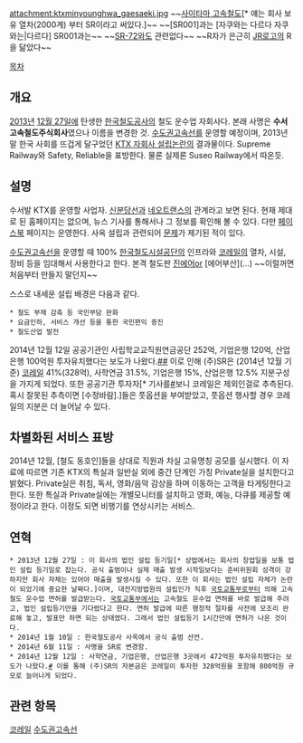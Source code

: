 attachment:ktxminyounghwa_gaesaeki.jpg
~~[[사이타마 고속철도]][* 얘는 회사 보유 열차(2000계) 부터 SR이라고 써있다.]~~
~~[SR001]과는 [자쿠와는 다르다 자쿠와는|다르다] SR001과는~~
~~[[SR-72]]와도 관련없다~~
~~R자가 은근히 [[JR]]로고의 R을 닮았다~~

[[목차]]
== 개요 ==
[[2013년]] [[12월 27일]]에 탄생한 [[한국철도공사]]의 철도 운수업 자회사다. 본래 사명은 '''수서고속철도주식회사'''였으나 이름을 변경한 것. [[수도권고속선]]를 운영할 예정이며, 2013년 말 한국 사회를 뜨겁게 달구었던 [[KTX 자회사 설립논란]]의 결과물이다. Supreme Railway와 Safety, Reliable을 표방한다. 물론 실제론 Suseo Railway에서 따온듯.

== 설명 ==
수서발 KTX를 운영할 사업자. [[신분당선]]과 [[네오트랜스]]의 관계라고 보면 된다. 현재 제대로 된 홈페이지는 없으며, 뉴스 기사를 통해서나 그 정보를 확인해 볼 수 있다. 다만 [https://www.facebook.com/SRtraveler 페이스북] 페이지는 운영한다. 사옥 설립과 관련되어 [http://news.newsway.co.kr/view.php?tp=1&ud=2014010809211578684&md=20140108174430_AO 문제]가 제기된 적이 있다.

[[수도권고속선]]을 운영할 때 100% [[한국철도시설공단]]의 인프라와 [[코레일]]의 열차, 시설, 장비 등을 임대해서 사용한다고 한다. 본격 철도판 [[진에어]]or [에어부산](...) ~~이럴꺼면 처음부터 만들지 말던지~~ 

스스로 내세운 설립 배경은 다음과 같다.
 * 철도 부채 감축 등 국민부담 완화
 * 요금인하, 서비스 개선 등을 통한 국민편익 증진
 * 철도산업 발전
2014년 12월 12일 공공기관인 사립학교교직원연금공단 252억, 기업은행 120억, 산업은행 100억원 투자유치했다는 보도가 나왔다.[http://news.einfomax.co.kr/news/articleView.html?idxno=132218 #][http://news.naver.com/main/read.nhn?mode=LSD&mid=shm&sid1=103&oid=009&aid=0003373117 #] 
이로 인해 (주)SR은 (2014년 12월 기준) [[코레일]] 41%(328억), 사학연금 31.5%, 기업은행 15%, 산업은행 12.5% 지분구성을 가지게 되었다. 또한 공공기관 투자자[* 기사를[http://news.naver.com/main/read.nhn?mode=LSD&mid=shm&sid1=103&oid=009&aid=0003373117 #]보니 코레일은 제외인걸로 추측된다. 혹시 잘못된 추측이면 [수정바람].]들은 풋옵션을 부여받았고, 풋옵션 행사할 경우 코레일의 지분은 더 늘어날 수 있다.
== 차별화된 서비스 표방 ==
2014년 12월, [철도 동호인]들을 상대로 직원과 차실 고유명칭 공모를 실시했다. 이 자료에 따르면 기존 KTX의 특실과 일반실 외에 중간 단계인 가칭 Private실을 설치한다고 밝혔다. Private실은 취침, 독서, 영화/음악 감상을 하며 이동하는 고객을 타게팅한다고 한다.
또한 특실과 Private실에는 개별모니터를 설치하고 영화, 예능, 다큐를 제공할 예정이라고 한다. 이정도 되면 비행기를 연상시키는 서비스. 

== 연혁 ==
 * 2013년 12월 27일 : 이 회사의 법인 설립 등기일[* 상법에서는 회사의 창업일을 보통 법인 설립 등기일로 잡는다. 공식 출범이나 실제 매출 발생 시작일보다는 준비위원회 성격이 강하지만 회사 자체는 있어야 매출을 발생시킬 수 있다. 또한 이 회사는 법인 설립 자체가 논란이 되었기에 중요한 날짜다.]이며, 대전지방법원의 설립인가 직후 [[국토교통부]]로부터 의해 고속철도 운수업 면허를 발급받는다. [[국토교통부]]에서는 고속철도 운수업 면허를 바로 발급해 주려고, 법인 설립등기만을 기다렸다고 한다. 면허 발급에 따른 행정적 절차를 사전에 모조리 완료해 놓고, 발표만 하면 되는 상태였다. 그래서 법인 설립등기 1시간만에 면허가 나온 것이다.
 * 2014년 1월 10일 : 한국철도공사 사옥에서 공식 출범 선언.
 * 2014년 6월 11일 : 사명을 SR로 변경함.
 * 2014년 12월 12일 : 사학연금, 기업은행, 산업은행 3곳에서 472억원 투자유치했다는 보도가 나왔다.[http://news.naver.com/main/read.nhn?mode=LSD&mid=shm&sid1=103&oid=009&aid=0003373117 #] 이를 통해 (주)SR의 자본금은 코레일이 투자한 328억원을 포함해 800억원 규모로 늘어나게 되었다.
== 관련 항목 ==
[[코레일]]
[[수도권고속선]]
